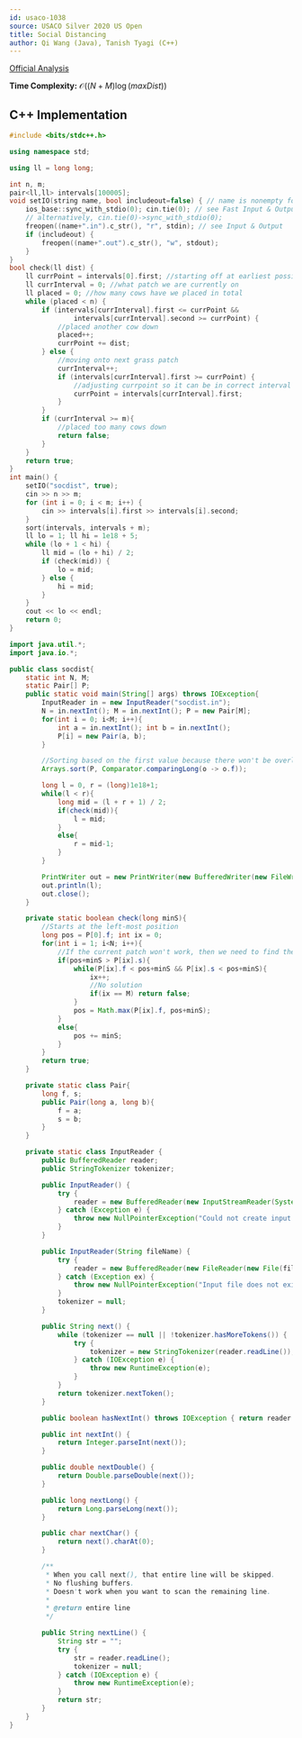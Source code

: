 ```yaml
---
id: usaco-1038
source: USACO Silver 2020 US Open
title: Social Distancing
author: Qi Wang (Java), Tanish Tyagi (C++)
---
```


[Official Analysis](http://www.usaco.org/current/data/sol_socdist_silver_open20.html)

**Time Complexity:** $\mathcal{O}((N+M)\log (maxDist))$

<LanguageSection>
	
<CPPSection>

## C++ Implementation

```cpp
#include <bits/stdc++.h>

using namespace std;

using ll = long long;

int n, m;
pair<ll,ll> intervals[100005];
void setIO(string name, bool includeout=false) { // name is nonempty for USACO file I/O
	ios_base::sync_with_stdio(0); cin.tie(0); // see Fast Input & Output
	// alternatively, cin.tie(0)->sync_with_stdio(0);
	freopen((name+".in").c_str(), "r", stdin); // see Input & Output
	if (includeout) {
		freopen((name+".out").c_str(), "w", stdout);
	}
}
bool check(ll dist) {
	ll currPoint = intervals[0].first; //starting off at earliest possible point
	ll currInterval = 0; //what patch we are currently on
	ll placed = 0; //how many cows have we placed in total
	while (placed < n) {
		if (intervals[currInterval].first <= currPoint &&
				intervals[currInterval].second >= currPoint) {
			//placed another cow down
			placed++;
			currPoint += dist;
		} else {
			//moving onto next grass patch
			currInterval++;
			if (intervals[currInterval].first >= currPoint) {
				//adjusting currpoint so it can be in correct interval (if needed)
				currPoint = intervals[currInterval].first;
			}
		}
		if (currInterval >= m){
			//placed too many cows down
			return false;
		}
	}
	return true;
}
int main() {
	setIO("socdist", true);
	cin >> n >> m;
	for (int i = 0; i < m; i++) {
		cin >> intervals[i].first >> intervals[i].second;
	}
	sort(intervals, intervals + m);
	ll lo = 1; ll hi = 1e18 + 5;
	while (lo + 1 < hi) {
		ll mid = (lo + hi) / 2;
		if (check(mid)) {
			lo = mid;
		} else {
			hi = mid;
		}
	}
	cout << lo << endl;
	return 0;
}
```

</CPPSection>

<JavaSection>

```java
import java.util.*;
import java.io.*;

public class socdist{
	static int N, M;
	static Pair[] P;
	public static void main(String[] args) throws IOException{
		InputReader in = new InputReader("socdist.in");
		N = in.nextInt(); M = in.nextInt(); P = new Pair[M];
		for(int i = 0; i<M; i++){
			int a = in.nextInt(); int b = in.nextInt();
			P[i] = new Pair(a, b);
		}

		//Sorting based on the first value because there won't be overlapping intervals
		Arrays.sort(P, Comparator.comparingLong(o -> o.f));

		long l = 0, r = (long)1e18+1;
		while(l < r){
			long mid = (l + r + 1) / 2;
			if(check(mid)){
				l = mid;
			}
			else{
				r = mid-1;
			}
		}

		PrintWriter out = new PrintWriter(new BufferedWriter(new FileWriter("socdist.out")));
		out.println(l);
		out.close();
	}

	private static boolean check(long minS){
		//Starts at the left-most position
		long pos = P[0].f; int ix = 0;
		for(int i = 1; i<N; i++){
			//If the current patch won't work, then we need to find the next closest patch that does.
			if(pos+minS > P[ix].s){
				while(P[ix].f < pos+minS && P[ix].s < pos+minS){
					ix++;
					//No solution
					if(ix == M) return false;
				}
				pos = Math.max(P[ix].f, pos+minS);
			}
			else{
				pos += minS;
			}
		}
		return true;
	}

	private static class Pair{
		long f, s;
		public Pair(long a, long b){
			f = a;
			s = b;
		}
	}

	private static class InputReader {
		public BufferedReader reader;
		public StringTokenizer tokenizer;

		public InputReader() {
			try {
				reader = new BufferedReader(new InputStreamReader(System.in), 32768);
			} catch (Exception e) {
				throw new NullPointerException("Could not create input stream");
			}
		}

		public InputReader(String fileName) {
			try {
				reader = new BufferedReader(new FileReader(new File(fileName)), 32768);
			} catch (Exception ex) {
				throw new NullPointerException("Input file does not exist! Put it in the project folder.");
			}
			tokenizer = null;
		}

		public String next() {
			while (tokenizer == null || !tokenizer.hasMoreTokens()) {
				try {
					tokenizer = new StringTokenizer(reader.readLine());
				} catch (IOException e) {
					throw new RuntimeException(e);
				}
			}
			return tokenizer.nextToken();
		}

		public boolean hasNextInt() throws IOException { return reader.ready(); }

		public int nextInt() {
			return Integer.parseInt(next());
		}

		public double nextDouble() {
			return Double.parseDouble(next());
		}

		public long nextLong() {
			return Long.parseLong(next());
		}

		public char nextChar() {
			return next().charAt(0);
		}

		/**
		 * When you call next(), that entire line will be skipped.
		 * No flushing buffers.
		 * Doesn't work when you want to scan the remaining line.
		 *
		 * @return entire line
		 */

		public String nextLine() {
			String str = "";
			try {
				str = reader.readLine();
				tokenizer = null;
			} catch (IOException e) {
				throw new RuntimeException(e);
			}
			return str;
		}
	}
}

```

</JavaSection>
</LanguageSection>
